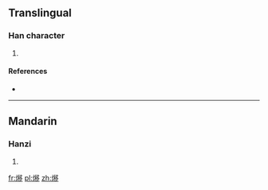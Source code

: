==Translingual==

===Han character===
{{Han char|rn=86|rad=火|as=11|sn=15|four=97827|canj=FHDN}}

# {{defn|Han|sort=火11}}

====References====
* {{Han ref|kx=0680.380|dkj=19349|dj=1092.140|hdz=32229.040|uh=71AA|ud=29098|bh=E66F|bd=58991}}

----

==Mandarin==

===Hanzi===
{{cmn-hanzi|pin=[[yí]] ([[yi2]])|wg=i<sup>2</sup>}}

# {{defn|lang=cmn|sort=火11}}

[[fr:熪]]
[[pl:熪]]
[[zh:熪]]